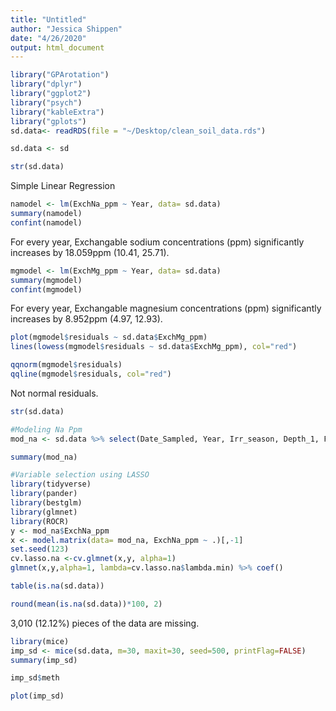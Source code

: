 ```yaml
---
title: "Untitled"
author: "Jessica Shippen"
date: "4/26/2020"
output: html_document
---
```


```r
library("GPArotation")
library("dplyr")
library("ggplot2")
library("psych")
library("kableExtra")
library("gplots")
sd.data<- readRDS(file = "~/Desktop/clean_soil_data.rds")

sd.data <- sd
```

```r
str(sd.data)
```

Simple Linear Regression
```r
namodel <- lm(ExchNa_ppm ~ Year, data= sd.data)
summary(namodel)
confint(namodel)
```
For every year, Exchangable sodium concentrations (ppm) significantly increases by 18.059ppm (10.41, 25.71). 

```r
mgmodel <- lm(ExchMg_ppm ~ Year, data= sd.data)
summary(mgmodel)
confint(mgmodel)
```
For every year, Exchangable magnesium concentrations (ppm) significantly increases by 8.952ppm (4.97, 12.93). 
```r
plot(mgmodel$residuals ~ sd.data$ExchMg_ppm)
lines(lowess(mgmodel$residuals ~ sd.data$ExchMg_ppm), col="red")
```


```r
qqnorm(mgmodel$residuals)
qqline(mgmodel$residuals, col="red")
```
Not normal residuals. 


```r
str(sd.data)
```

```r
#Modeling Na Ppm
mod_na <- sd.data %>% select(Date_Sampled, Year, Irr_season, Depth_1, Field_ID, Soil_pH, Buffer_pH, Excess_Lime, Soluble_Salts, OM_pct, NO3_D1_ppm, NO3_D1_lbs_A, Bicarb_P_ppm, SO4_ppm, ExchK_ppm, ExchCa_ppm, ExchMg_ppm, ExchNa_ppm, Zn_ppm, Fe_ppm, Mn_ppm, Cu_ppm, Boron_ppm)

summary(mod_na)
```

```r
#Variable selection using LASSO
library(tidyverse)
library(pander)
library(bestglm)
library(glmnet)
library(ROCR)
y <- mod_na$ExchNa_ppm
x <- model.matrix(data= mod_na, ExchNa_ppm ~ .)[,-1]
set.seed(123)
cv.lasso.na <-cv.glmnet(x,y, alpha=1)
glmnet(x,y,alpha=1, lambda=cv.lasso.na$lambda.min) %>% coef()

```

```r
table(is.na(sd.data))
```
```r
round(mean(is.na(sd.data))*100, 2)
```
3,010 (12.12%) pieces of the data are missing.

```r
library(mice)
imp_sd <- mice(sd.data, m=30, maxit=30, seed=500, printFlag=FALSE)
summary(imp_sd)
```

```r
imp_sd$meth
```



```r
plot(imp_sd)
```


